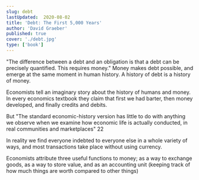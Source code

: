 ```yaml
---
slug: debt
lastUpdated:  2020-08-02
title: 'Debt: The First 5,000 Years'
author: 'David Graeber'
published: true
cover: './debt.jpg'
type: ['book']
---
```


"The difference between a debt and an obligation is that a debt can be precisely quantified. This requires money." Money makes debt possible, and emerge at the same moment in human history. A history of debt is a history of money.

Economists tell an imaginary story about the history of humans and money. In every economics textbook they claim that first we had barter, then money developed, and finally credits and debits.

But "The standard economic-history version has little to do with anything we observe when we examine how economic life is actually conducted, in real communities and marketplaces" 22

In reality we find everyone indebted to everyone else in a whole variety of ways, and most transactions take place without using currency.

Economists attribute three useful functions to money; as a way to exchange goods, as a way to store value, and as an accounting unit (keeping track of how much things are worth compared to other things)
